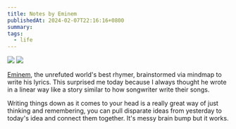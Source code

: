 ```yaml
---
title: Notes by Eminem
publishedAt: 2024-02-07T22:16:16+0800
summary:
tags:
  - life
---
```


<Image src="/images/eminem-lose-yourself.png" />

<Image src="/images/eminem-the-way-i-am.png" />

[Eminem](https://www.youtube.com/watch?v=xFYQQPAOz7Y), the unrefuted world's best rhymer, brainstormed via mindmap to write his lyrics. This surprised me today because I always thought he wrote in a linear way like a story similar to how songwriter write their songs.

Writing things down as it comes to your head is a really great way of just thinking and remembering, you can pull disparate ideas from yesterday to today's idea and connect them together. It's messy brain bump but it works.
